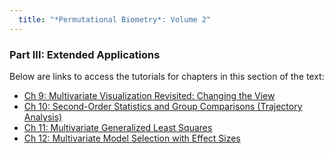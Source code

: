 ```yaml
---
  title: "*Permutational Biometry*: Volume 2"
---
```


### Part III: Extended Applications

Below are links to access the tutorials for chapters in this section of the text: 

- [Ch 9: Multivariate Visualization Revisited: Changing the View](Tutorials/Fake.html)
- [Ch 10: Second-Order Statistics and Group Comparisons (Trajectory Analysis)](Tutorials/Fake.html)
- [Ch 11: Multivariate Generalized Least Squares](Tutorials/Fake.html)
- [Ch 12: Multivariate Model Selection with Effect Sizes](Tutorials/Fake.html)
